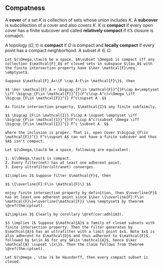 ## Compatness

A **cover** of a set $K$ is collection of sets whose union includes $K$. A **subcover** is subcollection of a cover and also covers $K$. $K$ is **compact** if every open cover has a finite subcover and called **relatively compact** if it's closure is comapct.

A topology $(\Omega,\tau)$ is **compact** if $\Omega$ is compact and **locally compact** if every point has a compact neighborhood. A subset $A\in \Omega$.



```theorem

Let $(\Omega,\tau)$ be a space, $A\subset \Omega$ is compact iff any collection $\mathcal{F}_A$ of closed sets in subspace $\tau_A$ with the finite intersection property have $\ker \mathcal{F}\neq \emptyset$.

```

```proof
Suppose $\mathcal{F}_A=\{F \cap A:F\in \mathcal{F}\}$, then

$$ \ker \mathcal{F}_A = \bigcap_{F\in \mathcal{F}}^{}F\cap A=\emptyset \iff \bigcup_{F\in \mathcal{F}}^{}(F^c\cup A^c)=\Omega \iff \bigcup_{F\in \mathcal{F}}^{} F^c\supset A  $$

As finite intersection property, $\mathcal{I}$ any finite subfaimily.

$$ \bigcap_{F\in \mathcal{I}} F\cap A \supset \emptyset \iff \bigcup_{F\in \mathcal{I}}^{}(F^c\cup A^c)\subset \Omega \iff \bigcup_{F\in \mathcal{I}}^{} F^c \subset A  $$

where the inclusion is proper. That is, open cover $\bigcup_{F\in \mathcal{F}}^{} F^c\supset A$ can not have a finite subcover and thus $A$ isn't compact.

```

```theorem
Let $(\Omega,\tau)$ be a space, following are equivalent.

1. $(\Omega,\tau)$ is compact.
2. Every filter(net) has at least one adherent point.
3. Every ultrafilter(ultranet) converges.

```

```proof
$1\implies 2$ Suppose filter $\mathcal{F}$, then

$$ \{\overline{F}:F\in \mathcal{F}\} $$

enjoy finite intersection property by definition, then $\overline{F}$ has at least one adherent point since $\ker \{\overline{F}:F\in \mathcal{F}\}=\overline{\mathcal{F}} \neq \emptyset$ by theorem \@ref(thm:cptset).

$2\implies 3$ Clearly by corollary \@ref(cor:adhlim3).

$3 \implies 1$ Suppose $\mathcal{A}$ a family of closed subsets with finite intersection property. Then the filter generates by $\mathcal{A}$ has an ultrafilter with a limit point $x$. Note $x$ is also adherent to $\mathcal{U}$ and thus adherent to $\mathcal{F}$, followed by $x\in A$ for any $A\in \mathcal{A}$, hence $\ker \mathcal{A} \supset \{x\}$. Then the claim follows from theorem \@ref(thm:cptset).
```

```theorem
Let $(\Omega , \tau )$ be Hausdorff, then every compact subset is closed.
```

